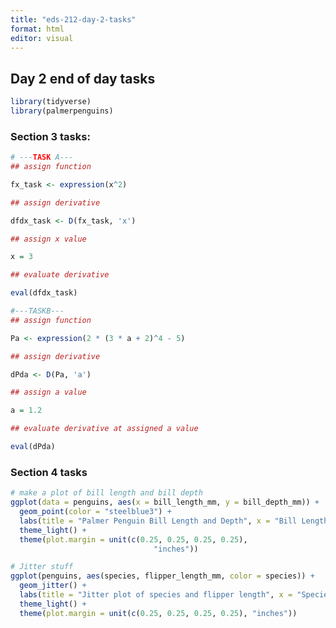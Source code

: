 ```yaml
---
title: "eds-212-day-2-tasks"
format: html
editor: visual
---
```


## Day 2 end of day tasks

```r
library(tidyverse)
library(palmerpenguins)
```

### Section 3 tasks:

```r
# ---TASK A---
## assign function

fx_task <- expression(x^2)

## assign derivative

dfdx_task <- D(fx_task, 'x')

## assign x value

x = 3

## evaluate derivative

eval(dfdx_task)
```

```r
#---TASKB---
## assign function

Pa <- expression(2 * (3 * a + 2)^4 - 5)

## assign derivative 

dPda <- D(Pa, 'a')

## assign a value

a = 1.2

## evaluate derivative at assigned a value

eval(dPda)
```

### Section 4 tasks

```r
# make a plot of bill length and bill depth
ggplot(data = penguins, aes(x = bill_length_mm, y = bill_depth_mm)) +
  geom_point(color = "steelblue3") +
  labs(title = "Palmer Penguin Bill Length and Depth", x = "Bill Length (mm)", y = "Bill Depth (mm)") +
  theme_light() + 
  theme(plot.margin = unit(c(0.25, 0.25, 0.25, 0.25),
                                "inches"))

```

```r
# Jitter stuff
ggplot(penguins, aes(species, flipper_length_mm, color = species)) +
  geom_jitter() + 
  labs(title = "Jitter plot of species and flipper length", x = "Species", y = "Flipper Length (mm)") +
  theme_light() + 
  theme(plot.margin = unit(c(0.25, 0.25, 0.25, 0.25), "inches"))

```
